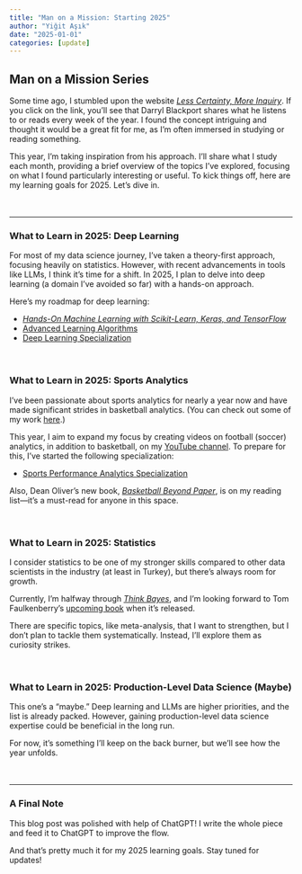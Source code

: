 ```yaml
---
title: "Man on a Mission: Starting 2025"
author: "Yiğit Aşık"
date: "2025-01-01"
categories: [update]
---
```


## Man on a Mission Series

Some time ago, I stumbled upon the website [*Less Certainty, More Inquiry*](https://darrylblackport.com/). If you click on the link, you'll see that Darryl Blackport shares what he listens to or reads every week of the year. I found the concept intriguing and thought it would be a great fit for me, as I’m often immersed in studying or reading something.  

This year, I’m taking inspiration from his approach. I’ll share what I study each month, providing a brief overview of the topics I’ve explored, focusing on what I found particularly interesting or useful. To kick things off, here are my learning goals for 2025. Let’s dive in.  
\
\

---

### What to Learn in 2025: Deep Learning  

For most of my data science journey, I’ve taken a theory-first approach, focusing heavily on statistics. However, with recent advancements in tools like LLMs, I think it’s time for a shift. In 2025, I plan to delve into deep learning (a domain I’ve avoided so far) with a hands-on approach.  

Here’s my roadmap for deep learning:  

- [*Hands-On Machine Learning with Scikit-Learn, Keras, and TensorFlow*](https://www.oreilly.com/library/view/hands-on-machine-learning/9781492032632/)  
- [Advanced Learning Algorithms](https://www.coursera.org/learn/advanced-learning-algorithms?specialization=machine-learning-introduction)  
- [Deep Learning Specialization](https://www.coursera.org/specializations/deep-learning)  
\
\


### What to Learn in 2025: Sports Analytics  

I’ve been passionate about sports analytics for nearly a year now and have made significant strides in basketball analytics. (You can check out some of my work [here](https://www.linkedin.com/in/yigitasik/).)  

This year, I aim to expand my focus by creating videos on football (soccer) analytics, in addition to basketball, on my [YouTube channel](https://www.youtube.com/@yigasIRL). To prepare for this, I’ve started the following specialization:  

- [Sports Performance Analytics Specialization](https://www.coursera.org/specializations/sports-analytics)  

Also, Dean Oliver’s new book, [*Basketball Beyond Paper*](https://www.amazon.com/Basketball-beyond-Paper-Analytics-Revolution/dp/1496240499), is on my reading list—it’s a must-read for anyone in this space.  
\
\

### What to Learn in 2025: Statistics  

I consider statistics to be one of my stronger skills compared to other data scientists in the industry (at least in Turkey), but there’s always room for growth.  

Currently, I’m halfway through [*Think Bayes*](https://allendowney.github.io/ThinkBayes2/), and I’m looking forward to Tom Faulkenberry’s [upcoming book](https://www.routledge.com/Bayesian-Statistics-The-Basics/Faulkenberry/p/book/9781032744001) when it’s released.  

There are specific topics, like meta-analysis, that I want to strengthen, but I don’t plan to tackle them systematically. Instead, I’ll explore them as curiosity strikes.  
\
\

### What to Learn in 2025: Production-Level Data Science (Maybe)  

This one’s a “maybe.” Deep learning and LLMs are higher priorities, and the list is already packed. However, gaining production-level data science expertise could be beneficial in the long run.  

For now, it’s something I’ll keep on the back burner, but we’ll see how the year unfolds.  
\
\

---

### A Final Note

This blog post was polished with help of ChatGPT! I write the whole piece and feed it to ChatGPT to improve the flow.

And that’s pretty much it for my 2025 learning goals. Stay tuned for updates!
